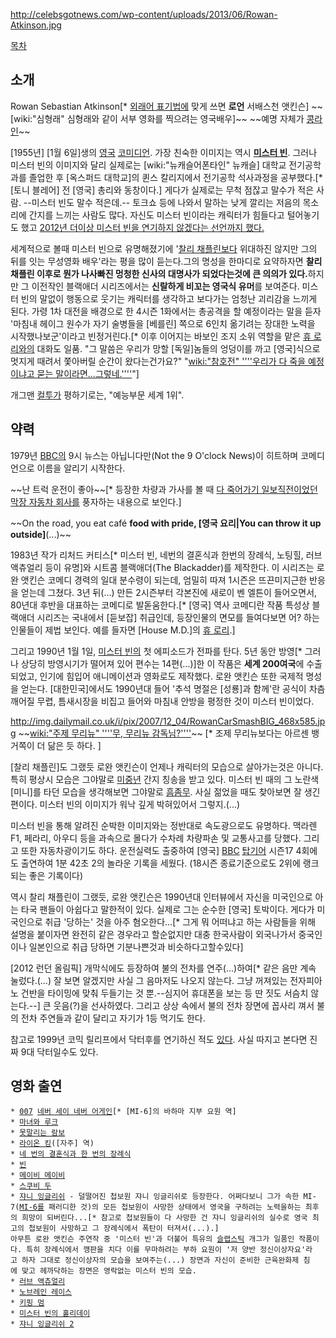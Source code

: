 http://celebsgotnews.com/wp-content/uploads/2013/06/Rowan-Atkinson.jpg

[[목차]]
== 소개 ==
Rowan Sebastian Atkinson[* [[외래어 표기법]]에 맞게 쓰면 '''로언''' 서배스천 앳킨슨]
~~[wiki:"심형래" 심형래와 같이 서부 영화를 찍으려는 영국배우]~~ ~~예명 자체가 [[콩라인]]~~

[1955년] [1월 6일]생의 [[영국]] [[코미디언]]. 가장 친숙한 이미지는 역시 '''[[미스터 빈]]'''. 그러나 미스터 빈의 이미지와 달리 실제로는  [wiki:"뉴캐슬어폰타인" 뉴캐슬] 대학교 전기공학과를 졸업한 후 [옥스퍼드 대학교]의 퀸스 칼리지에서 전기공학 석사과정을 공부했다.[* [토니 블레어] 전 [영국] 총리와 동창이다.] 게다가 실제로는 무척 점잖고 말수가 적은 사람. --미스터 빈도 말수 적은데.-- 토크쇼 등에 나와서 말하는 낮게 깔리는 저음의 목소리에 간지를 느끼는 사람도 많다. 자신도 미스터 빈이라는 캐릭터가 힘들다고 털어놓기도 했고 [http://media.daum.net/entertain/enews/view?newsid=20121121094813984 2012년 더이상 미스터 빈을 연기하지 않겠다는 선언까지 했다.]

세계적으로 볼때 미스터 빈으로 유명해졌기에 '[[찰리 채플린]]보다 위대하진 않지만 그의 뒤를 잇는 무성영화 배우'라는 평을 많이 듣는다.그의 명성을 한마디로 요약하자면 '''찰리 채플린 이후로 뭔가 나사빠진 멍청한 신사의 대명사가 되었다는것에 큰 의의가 있다.'''하지만 그 이전작인 블랙애더 시리즈에서는 '''신랄하게 비꼬는 영국식 유머'''를 보여준다. 미스터 빈의 말없이 행동으로 웃기는 캐릭터를 생각하고 보다가는 엄청난 괴리감을 느끼게 된다. 가령 1차 대전을 배경으로 한 4시즌 1화에서는 총공격을 할 예정이라는 말을 듣자 '마침내 헤이그 원수가 자기 술병들을 [베를린] 쪽으로 6인치 옮기려는 장대한 노력을 시작했나보군'이라고 빈정거린다.[* 이후 이어지는 바보인 조지 소위 역할을 맡은 [[휴 로리]]와의 대화도 일품. "그 말씀은 우리가 망할 [독일]놈들의 엉덩이를 까고 [영국]식으로 멋지게 때려서 쫓아버릴 순간이 왔다는건가요?" "[[wiki:"참호전" ''''우리가 다 죽을 예정이냐고 묻는 말이라면...그렇네.'''']]"]

개그맨 [[컬투]]가 평하기로는, "예능부문 세계 1위".

== 약력 ==
1979년 [[BBC]]의 9시 뉴스는 아닙니다만(Not the 9 O'clock News)이 히트하며 코메디언으로 이름을 알리기 시작한다.

{{{#!html
<iframe width="420" height="315" src="//www.youtube.com/embed/w9lmCpIzhFo" frameborder="0" allowfullscreen></iframe>}}} ~~난 트럭 운전이 좋아~~[* 등장한 차량과 가사를 볼 때 [[브리티시 레일랜드|다 죽어가기 일보직전이었던 막장 자동차 회사]]를 풍자하는 내용으로 보인다.]

~~On the road, you eat café '''food with pride, [영국 요리|You can throw it up outside]'''(...)~~

1983년 작가 리처드 커티스[* 미스터 빈, 네번의 결혼식과 한번의 장례식, 노팅힐, 러브 액츄얼리 등이 유명]와 시트콤 블랙애더(The Blackadder)를 제작한다. 이 시리즈는 로완 앳킨슨 코메디 경력의 일대 분수령이 되는데, 엄밀히 따져 1시즌은 뜨끈미지근한 반응을 얻는데 그쳤다. 3년 뒤(...) 만든 2시즌부터 각본진에 새로이 벤 엘튼이 들어오면서, 80년대 후반을 대표하는 코메디로 발돋움한다.[* [영국] 역사 코메디란 작품 특성상 블랙애더 시리즈는 국내에서 [듣보잡] 취급인데, 등장인물의 면모를 들여다보면 어? 하는 인물들이 제법 보인다. 예를 들자면 [House M.D.]의 [[휴 로리]].]

그리고 1990년 1월 1일, [[미스터 빈]]의 첫 에피소드가 전파를 탄다. 5년 동안 방영[* 그러나 상당히 방영시기가 떨어져 있어 편수는 14편(...)]한 이 작품은 '''세계 200여국'''에 수출되었고, 인기에 힘입어 애니메이션과 영화로도 제작했다. 로완 앳킨슨 또한 국제적 명성을 얻는다. [대한민국]에서도 1990년대 들어 '추석 명절은 [성룡]과 함께'란 공식이 차츰 깨어질 무렵, 틈새시장을 비집고 들어와 마침내 안방을 평정한 것이 미스터 빈이었다.

http://img.dailymail.co.uk/i/pix/2007/12_04/RowanCarSmashBIG_468x585.jpg
~~[[wiki:"주제 무리뉴" ''''무, 무리뉴 감독님?'''']]~~ [* 조제 무리뉴보다는 아르센 뱅거쪽이 더 닮은 듯 하다. ]

[찰리 채플린]도 그랬듯 로완 앳킨슨이 언제나 캐릭터의 모습으로 살아가는것은 아니다. 특히 평상시 모습은 그야말로 [[미중년]] 간지 칭송을 받고 있다. 미스터 빈 때의 그 노란색 [미니]를 타던 모습을 생각해보면 그야말로 [[흠좀무]]. 사실 젊었을 때도 찾아보면 잘 생긴 편이다. 미스터 빈의 이미지가 워낙 깊게 박혀있어서 그렇지.(...)

미스터 빈을 통해 알려진 순박한 이미지와는 정반대로 속도광으로도 유명하다. 맥라렌 F1, 페라리, 아우디 등을 과속으로 몰다가 수차례 차량파손 및 교통사고를 당했다. 그리고 또한 자동차광이기도 하다. 운전실력도 출중하여 [영국] [[BBC]] [[탑기어]] 시즌17 4회에도 출연하여 1분 42초 2의 놀라운 기록을 세웠다. (18시즌 종료기준으로도 2위에 랭크되는 좋은 기록이다)

역시 찰리 채플린이 그랬듯, 로완 앳킨슨은 1990년대 인터뷰에서 자신을 미국인으로 아는 타국 팬들이 아쉽다고 말한적이 있다. 실제로 그는 순수한 [영국] 토박이다. 게다가 미국인으로 취급 '당하는' 것을 아주 혐오한다...[* 그게 뭐 어떠냐고 하는 사람들을 위해 설명을 붙이자면 완전히 같은 경우라고 할순없지만 대충 한국사람이 외국나가서 중국인이나 일본인으로 취급 당하면 기분나쁜것과 비슷하다고할수있다]

[2012 런던 올림픽] 개막식에도 등장하여 불의 전차를 연주(...)하여[* 같은 음만 계속 눌렀다.(...) 잘 보면 알겠지만 사실 그 음마저도 나오지 않는다. 그냥 꺼져있는 전자피아노 건반을 타이밍에 맞춰 두들기는 것 뿐.--심지어 휴대폰을 보는 등 딴 짓도 서슴치 않는다.--] 큰 웃음(?)을 선사하였다. 그리고 상상 속에서 불의 전차 장면에 꼽사리 껴서 불의 전차 주연들과 같이 달리고 자기가 1등 먹기도 한다.

참고로 1999년 코믹 릴리프에서 닥터후를 연기하신 적도 [https://www.youtube.com/watch?v=Do-wDPoC6GM 있다]. 사실 따지고 본다면 진짜 9대 닥터일수도 있다.
== 영화 출연 ==
 * [[007]] [[네버 세이 네버 어게인]][* [MI-6]의 바하마 지부 요원 역]
 * [[마녀와 루크]]
 * [[못말리는 람보]]
 * [[라이온 킹]]([자주] 역)
 * [[네 번의 결혼식과 한 번의 장례식]]
 * [[빈]]
 * [[메이비 메이비]]
 * [[스쿠비 두]]
 * [[쟈니 잉글리쉬]] - 덜떨어진 첩보원 쟈니 잉글리쉬로 등장한다. 어쩌다보니 그가 속한 MI-7([[MI-6]]를 패러디한 것)의 모든 첩보원이 사망한 상태에서 영국을 구하려는 노력을하는 최후의 희망이 되버린다...[* 참고로 첩보원들이 다 사망한 건 쟈니 잉글리쉬의 실수로 영국 최고의 첩보원이 사망하고 그 장례식에서 폭탄이 터져서(...).]
 아무튼 로완 앳킨슨 주연작 중 '미스터 빈'과 더불어 특유의 [[슬랩스틱]] 개그가 일품인 작품이다. 특히 장례식에서 깽판을 치다 이를 무마하려는 부하 요원이 '저 양반 정신이상자요'라고 하자 그대로 정신이상자의 모습을 보여주는(...) 장면과 자신이 준비한 근육완화제 침에 맞고 헤까닥하는 장면은 영락없는 미스터 빈의 모습.
 * [[러브 액츄얼리]]
 * [[노브레인 레이스]]
 * [[키핑 멈]]
 * [[미스터 빈의 홀리데이]]
 * [[쟈니 잉글리쉬 2]]
